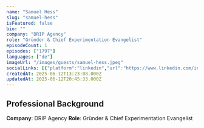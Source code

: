 ```yaml
---
name: "Samuel Hess"
slug: "samuel-hess"
isFeatured: false
bio: ""
company: "DRIP Agency"
role: "Gründer & Chief Experimentation Evangelist"
episodeCount: 1
episodes: ["1797"]
languages: ["de"]
imageUrl: "/images/guests/samuel-hess.jpeg"
socialLinks: [{"platform":"linkedin","url":"https://www.linkedin.com/in/samuel-hess/"}]
createdAt: 2025-06-12T13:23:08.000Z
updatedAt: 2025-06-12T20:45:33.000Z
---
```


## Professional Background

**Company**: DRIP Agency
**Role**: Gründer & Chief Experimentation Evangelist

